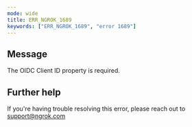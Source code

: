 ```yaml
---
mode: wide
title: ERR_NGROK_1689
keywords: ["ERR_NGROK_1689", "error 1689"]
---
```


## Message

The OIDC Client ID property is required.

## Further help

If you're having trouble resolving this error, please reach out to [support@ngrok.com](mailto:support@ngrok.com?subject=Help%20with%20ERR_NGROK_1689)
